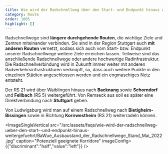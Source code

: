 ```yaml
---
title: Wie wird der Radschnellweg über den Start- und Endpunkt hinaus weitergeführt?
category: Route
order: 1005
highlight: []
---
```

Radschnellwege sind **längere durchgehende Routen**, die wichtige Ziele und Zentren miteinander verbinden. Sie sind in der Region Stuttgart auch **mit anderen Routen** vernetzt, sodass sich auch vom Start- bzw. Endpunkt unserer Radschnellwege weitere Ziele erreichen lassen. Teilweise sind das anschließende Radschnellwege oder andere hochwertige Radinfrastruktur. Die Radschnellverbindung wird in Zukunft immer weiter mit anderen Radverkehrsinfrastrukturen verknüpft, so, dass auch weitere Punkte in den einzelnen Städten angeschlossen werden und ein engmaschiges Netz entsteht.

Der RS 21 wird über Waiblingen hinaus nach **Backnang** sowie **Schorndorf** und **Fellbach** (RS 5) weitergeführt. Von Remseck aus soll es später eine Direktverbindung nach **Stuttgart** geben.

Von Ludwigsburg wird man auf einem Radschnellweg nach **Bietigheim-Bissingen** sowie in Richtung **Kornwestheim** (RS 21) weiterradeln können.

<ImageSingleVertical src="/src/assets/faqs/wie-wird-der-radschnellweg-ueber-den-start--und-endpunkt-hinaus-weitergefuehrt/BaWue_Ausbaustand_der_Radschnellwege_Stand_Mai_2022.jpg" caption="Potenziell geeignete Korridore" imageConfig={{"discriminant":"half","value":"left"}} />
